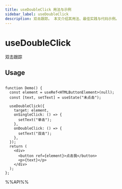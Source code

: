 ```yaml
---
title: useDoubleClick 用法与示例
sidebar_label: useDoubleClick
description: 双击跟踪。 本文介绍其用法、最佳实践与代码示例。
---
```

# useDoubleClick

双击跟踪

## Usage

```tsx live

function Demo() {
  const element = useRef<HTMLButtonElement>(null);
  const [text, setText] = useState("未点击");

  useDoubleClick({
    target: element,
    onSingleClick: () => {
      setText("单击");
    },
    onDoubleClick: () => {
      setText("双击");
    },
  });
  return (
    <div>
      <button ref={element}>点击我</button>
      <p>{text}</p>
    </div>
  );
};

```

%%API%%